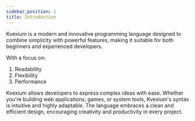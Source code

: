 ```yaml
---
sidebar_position: 1
title: Introduction
---
```


<span class="special">Kvexium</span> is a modern and innovative programming language designed to combine simplicity with powerful features, making it suitable for both beginners and experienced developers. 

With a focus on:
1. Readability
2. Flexibility
3. Performance

Kvexium allows developers to express complex ideas with ease. Whether you're building web applications, games, or system tools, Kvexium's syntax is intuitive and highly adaptable. The language embraces a clean and efficient design, encouraging creativity and productivity in every project.